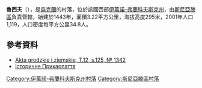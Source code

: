 {{coord|48|30|55|N|25|31|30|E|scale:30000|display=title}}

'''魯西夫'''（{{lang-uk|Русів}}），是[[烏克蘭|烏克蘭]]的村落，位於該國西部[[伊萬諾-弗蘭科夫斯克州|伊萬諾-弗蘭科夫斯克州]]，由[[斯尼亞滕區|斯尼亞滕區]]負責管轄，始建於1443年，面積3.22平方公里，海拔高度295米，2001年人口1,119，人口密度每平方公里34.8人。

==參考資料==
*[http://polona.pl/item/665606/72/ Akta grodzkie i ziemskie, T.12, s.125, № 1342]
* [http://history.iv-fr.net/article.php?id=516 Історичне Прикарпаття] {{Wayback|url=http://history.iv-fr.net/article.php?id=516 |date=20160818100658 }}

{{DEFAULTSORT:Русів}}
[[Category:伊萬諾-弗蘭科夫斯克州村落|Category:伊萬諾-弗蘭科夫斯克州村落]]
[[Category:斯尼亞滕區村落|Category:斯尼亞滕區村落]]


{{IvanoFrankivsk-geo-stub}}